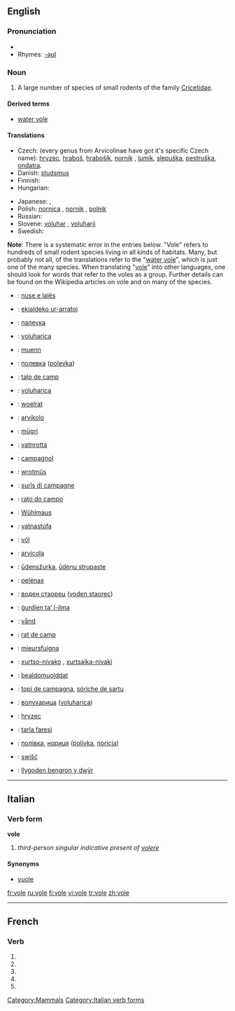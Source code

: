 {{wikipedia}}
==English==

===Pronunciation===
*{{IPA|/'vəʊl/}}
*Rhymes: [[Rhymes:English:-əʊl|-əʊl]]

===Noun===
{{en-noun}}

# A large number of species of small rodents of the family [[Cricetidae]].

====Derived terms====
*[[water vole]]

====Translations====
{{trans-top|vole}}
* Czech: (every genus from Arvicolinae have got it's specific Czech name): [[hryzec]], [[hraboš]], [[hrabošík]], [[norník]] , [[lumík]], [[slepuška]], [[pestruška]], [[ondatra]].
* Danish: [[studsmus]] {{c}}
* Finnish: {{t-|fi|myyrä}}
* Hungarian: {{t|hu|hörcsögfélék}}
{{trans-mid}}
* Japanese: {{t|ja|ハタネズミ|tr=hatanezumi|sc=Jpan}}, {{t|ja|畑鼠|tr=hatanezumi|sc=Jpan}}
* Polish: [[nornica]] {{f}}, [[nornik]] {{m}}, [[polnik]] {{m}}
* Russian: {{t+|ru|полёвка|f|tr=pol'óvka|sc=Cyrl}}
* Slovene: [[voluhar]] {{m}}, [[voluharji]] {{p}}
* Swedish: {{t+|sv|sork}}
{{trans-bottom}}

{{checktrans}}
'''Note''': There is a systematic error in the entries below. "Vole" refers to hundreds of small rodent species living in all kinds of habitats. Many, but probably not all, of the translations refer to the "[[water vole]]", which is just one of the many species. When translating "[[vole]]" into other languages, one should look for words that refer to the voles as a group. Further details can be found on the Wikipedia articles on vole and on many of the species.
{{trans-top|translations to be checked}}
*{{ttbc|Albanian}}: [[nuse e lalës]]
*{{ttbc|Basque}}: [[ekialdeko ur-arratoi]]
*{{ttbc|Belarusian}}: [[палеука]]
*{{ttbc|Bosnian}}: [[voluharica]] {{f}}
*{{ttbc|Breton}}: [[muenn]]
*{{ttbc|Bulgarian}}: [[полевка]] ([[polevka]])
*{{ttbc|Catalan}}: [[talp de camp]]
*{{ttbc|Croatian}}: [[voluharica]]
*{{ttbc|Dutch}}: [[woelrat]] {{f}}
*{{ttbc|Esperanto}}: [[arvikolo]]
*{{ttbc|Estonian}}: [[mügri]]
*{{ttbc|Faroese}}: [[vatnrotta]]
*{{ttbc|French}}: [[campagnol]] {{m}}
*{{ttbc|Frisian}}: [[wrotmûs]]
*{{ttbc|Friulian}}: [[surîs di campagne]]
*{{ttbc|Gallegan}}: [[rato do campo]]
*{{ttbc|German}}: [[Wühlmaus]] {{f}}
*{{ttbc|Icelandic}}: [[vatnastúfa]]
*{{ttbc|Irish}}: [[vól]]
{{trans-mid}}
*{{ttbc|Italian}}: [[arvicola]] '' ''
*{{ttbc|Latvian}}: [[ūdensžurka]], [[ūdeņu strupaste]]
*{{ttbc|Lithuanian}}: [[pelėnas]]
*{{ttbc|Macedonian}}: [[воден стаорец]] ([[voden staorec]])
*{{ttbc|Maltese}}: [[ġurdien ta’ l-ilma]]
*{{ttbc|Norwegian}}: [[vånd]]
*{{ttbc|Occitan}}: [[rat de camp]]
*{{ttbc|Romansh}}: [[mieursfuigna]]
*{{ttbc|Romany}}: [[xurtso-nivako]] {{m}}, [[xurtsaika-nivaki]]  {{f}}
*{{ttbc|Sami}}: [[bealdomuolddat]]
*{{ttbc|Sardinian}}: [[topi de campagna]], [[sóriche de sartu]]
*{{ttbc|Serbian}}: [[волухарица]] ([[voluharica]])
*{{ttbc|Slovak}}: [[hryzec]]
*{{ttbc|Turkish}}: [[tarla faresi]]
*{{ttbc|Ukrainian}}: [[полiвка]], [[нориця]] ([[polivka]], [[noricja]])
*{{ttbc|Upper Sorbian}}: [[swišć]]
*{{ttbc|Welsh}}: [[llygoden bengron y dwÿr]]
{{trans-bottom}}

----

==Italian==

===Verb form===
'''vole'''

# {{archaic|lang=it}} ''third-person singular indicative present of [[volere]]''

====Synonyms====
*[[vuole]]

[[Category:Mammals]]
[[Category:Italian verb forms]]

[[fr:vole]]
[[ru:vole]]
[[fi:vole]]
[[vi:vole]]
[[tr:vole]]
[[zh:vole]]

----
{{see|volé}}
==French==

===Verb===
{{fr-verb-form}}

# {{form of|[[first-person|First-person]] [[singular]] [[present indicative]]|[[voler#French|voler]]|lang=French}}
# {{form of|[[second-person|First-person]] [[singular]] [[present indicative]]|[[voler#French|voler]]|lang=French}}
# {{form of|First-person singular [[present subjunctive]]|voler#French|voler|lang=French}}
# {{form of|[[third-person|Third-person]] singular [[present subjunctive]]|voler#French|voler|lang=French}}
# {{form of|Second-person singular [[imperative]]|voler#French|voler|lang=French}}


{{rfc-auto}}